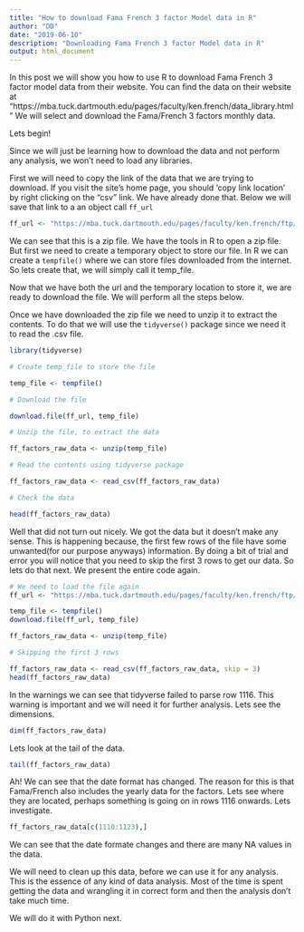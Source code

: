 ```yaml
---
title: "How to download Fama French 3 factor Model data in R"
author: "DD"
date: "2019-06-10"
description: "Downloading Fama French 3 factor Model data in R"
output: html_document
---
```


In this post we will show you how to use R to download Fama French 3 factor model data from their website. You can find the data on their website at "https://mba.tuck.dartmouth.edu/pages/faculty/ken.french/data_library.html" We will select and download the Fama/French 3 factors monthly data.

Lets begin!

Since we will just be learning how to download the data and not perform any analysis, we won't need to load any libraries.

First we will need to copy the link of the data that we are trying to download. If you visit the site's home page, you should 'copy link location' by right clicking on the "csv" link. We have already done that. Below we will save that link to a an object call `ff_url`

```r

ff_url <- "https://mba.tuck.dartmouth.edu/pages/faculty/ken.french/ftp/F-F_Research_Data_Factors_CSV.zip"

```

We can see that this is a zip file. We have the tools in R to open a zip file. But first we need to create a temporary object to store our file. In R we can create a `tempfile()` where we can store files downloaded from the internet. So lets create that, we will simply call it temp_file. 

Now that we have both the url and the temporary location to store it, we are ready to download the file. We will perform all the steps below.

Once we have downloaded the zip file we need to unzip it to extract the contents. To do that we will use the `tidyverse()` package since we need it to read the .csv file.

```r

library(tidyverse)

# Create temp_file to store the file

temp_file <- tempfile()

# Download the file

download.file(ff_url, temp_file)

# Unzip the file, to extract the data

ff_factors_raw_data <- unzip(temp_file)

# Read the contents using tidyverse package

ff_factors_raw_data <- read_csv(ff_factors_raw_data)

# Check the data

head(ff_factors_raw_data)

```

Well that did not turn out nicely. We got the data but it doesn't make any sense. This is happening because, the first few rows of the file have some unwanted(for our purpose anyways) information. By doing a bit of trial and error you will notice that you need to skip the first 3 rows to get our data. So lets do that next. We present the entire code again.

```r

# We need to load the file again
ff_url <- "https://mba.tuck.dartmouth.edu/pages/faculty/ken.french/ftp/F-F_Research_Data_Factors_CSV.zip"

temp_file <- tempfile()
download.file(ff_url, temp_file)

ff_factors_raw_data <- unzip(temp_file)

# Skipping the first 3 rows

ff_factors_raw_data <- read_csv(ff_factors_raw_data, skip = 3)
head(ff_factors_raw_data)

```
In the warnings we can see that tidyverse failed to parse row 1116. This warning is important and we will need it for further analysis. Lets see the dimensions.

```r

dim(ff_factors_raw_data)

```

Lets look at the tail of the data.

```r

tail(ff_factors_raw_data)

```

Ah! We can see that the date format has changed. The reason for this is that Fama/French also includes the yearly data for the factors. Lets see where they are located, perhaps something is going on in rows 1116 onwards. Lets investigate.

```r

ff_factors_raw_data[c(1110:1123),]

```

We can see that the date formate changes and there are many NA values in the data.

We will need to clean up this data, before we can use it for any analysis. This is the essence of any kind of data analysis. Most of the time is spent getting the data and wrangling it in correct form and then the analysis don't take much time.

We will do it with Python next.


